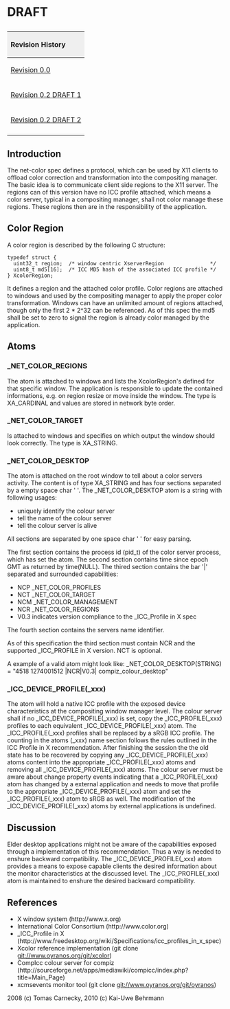 <h1>DRAFT</h1>

{| style="width:100%;text-align:left;vertical-align:text-top"
|+
! style="background:#efefef;text-align:left" colspan="4" | Revision History
|- style="text-align:left;vertical-align:text-top"
| [http://www.oyranos.org/scm?p=xcolor.git;a=blob;f=docs/net-color-spec;h=c3a5776124cf16d9636cf1a65bc130082b531049;hb=1cf1107d8679161e990c3cf67371f0acb630686e Revision 0.0]
| 22 Jul 2008
| Tomas Carnecky
| Initial release after long discussions on OpenICC and xorg email lists.
|- style="text-align:left;vertical-align:text-top"
| [http://www.oyranos.org/scm?p=xcolor.git;a=blob;f=docs/net-color-spec;h=94a8349f81670f23088959a6e4b524af8a8f11b7;hb=ab8775f7e8777de5da3be04cc92bc6a883432261 Revision 0.2 DRAFT 1]
| 16 May 2010
| Kai-Uwe Behrmann
| clearify XcolorRegion, add references, history, date and headers, remove XRandR, _NET_COLOR_MANAGEMENT and _NET_COLOR_PROFILES from this version, add _NET_COLOR_REGIONS and _NET_COLOR_DESKTOP
|- style="text-align:left;vertical-align:text-top"
| [http://www.oyranos.org/scm?p=xcolor.git;a=blob;f=docs/net-color-spec;h=e27ff95b4ebc0ab985a2ffcffbde5fca56071e8f;hb=refs/heads/master Revision 0.2 DRAFT 2]
| 14 August 2010
| Kai-Uwe Behrmann
| add _ICC_DEVICE_PROFILE(_xxx)
|-
|}


== Introduction ==

The net-color spec defines a protocol, which can be used by X11 clients to
offload color correction and transformation into the compositing manager. The
basic idea is to communicate client side regions to the X11 server.
The regions can of this version have no ICC profile attached, which means
a color server, typical in a compositing manager, shall not color manage 
these regions. These regions then are in the responsibility of the application.


== Color Region ==

A color region is described by the following C structure:

 typedef struct {
   uint32_t region;  /* window centric XserverRegion               */
   uint8_t md5[16];  /* ICC MD5 hash of the associated ICC profile */
 } XcolorRegion;


It defines a region and the attached color profile. Color regions are attached
to windows and used by the compositing manager to apply the proper color
transformation. Windows can have an unlimited amount of regions attached, though
only the first 2 * 2^32 can be referenced.
As of this spec the md5 shall be set to zero to signal the region is already
color managed by the application.

== Atoms ==

=== _NET_COLOR_REGIONS ===

The atom is attached to windows and lists the XcolorRegion's defined for that
specific window. The application is responsible to update the contained 
informations, e.g. on region resize or move inside the window.
The type is XA_CARDINAL and values are stored in network byte order.

===_NET_COLOR_TARGET===

Is attached to windows and specifies on which output the window should
look correctly. The type is XA_STRING.

===_NET_COLOR_DESKTOP===

The atom is attached on the root window to tell about a color servers activity.
The content is of type XA_STRING and has four sections separated by a 
empty space char ' '. 
The _NET_COLOR_DESKTOP atom is a string with following usages:
* uniquely identify the colour server
* tell the name of the colour server
* tell the colour server is alive
All sections are separated by one space char ' ' for easy parsing.

The first section contains the process id (pid_t) of the color server process, 
which has set the atom.
The second section contains time since epoch GMT as returned by time(NULL).
The thired section contains the bar '|' separated and surrounded
capabilities:
* NCP  _NET_COLOR_PROFILES
* NCT  _NET_COLOR_TARGET
* NCM  _NET_COLOR_MANAGEMENT
* NCR  _NET_COLOR_REGIONS
* V0.3 indicates version compliance to the _ICC_Profile in X spec
The fourth section contains the servers name identifier.

As of this specification the third section must contain NCR and the 
supported _ICC_PROFILE in X version. NCT is optional.

A example of a valid atom might look like:
_NET_COLOR_DESKTOP(STRING) = "4518 1274001512 |NCR|V0.3| compiz_colour_desktop"

===_ICC_DEVICE_PROFILE(_xxx)===

The atom will hold a native ICC profile with the exposed device 
characteristics at the compositing window manager level. 
The colour server shall if no _ICC_DEVICE_PROFILE(_xxx) is set, copy the 
_ICC_PROFILE(_xxx) profiles to each equivalent _ICC_DEVICE_PROFILE(_xxx) atom.
The _ICC_PROFILE(_xxx) profiles shall be replaced by a sRGB ICC profile.
The counting in the atoms (_xxx) name section follows the rules outlined in 
the ICC Profile in X recommendation. After finishing the session the the old
state has to be recovered by copying any _ICC_DEVICE_PROFILE(_xxx) atoms 
content into the appropriate _ICC_PROFILE(_xxx) atoms and removing all
_ICC_DEVICE_PROFILE(_xxx) atoms.
The colour server must be aware about change property events indicating that
a _ICC_PROFILE(_xxx) atom has changed by a external application and needs to
move that profile to the appropriate _ICC_DEVICE_PROFILE(_xxx) atom and set
the _ICC_PROFILE(_xxx) atom to sRGB as well.
The modification of the _ICC_DEVICE_PROFILE(_xxx) atoms by external applications
is undefined.


== Discussion ==

Elder desktop applications might not be aware of the capabilities exposed 
through a implementation of this recommendation. Thus a way is needed to enshure
backward compatibility. The _ICC_DEVICE_PROFILE(_xxx) atom provides a means to
expose capable clients the desired information about the monitor characteristics
at the discussed level. The _ICC_PROFILE(_xxx) atom is maintained to enshure the
desired backward compatibility.

== References ==

* X window system (http://www.x.org)
* International Color Consortium (http://www.color.org)
* _ICC_Profile in X (http://www.freedesktop.org/wiki/Specifications/icc_profiles_in_x_spec)
* Xcolor reference implementation (git clone git://www.oyranos.org/git/xcolor)
* CompIcc colour server for compiz (http://sourceforge.net/apps/mediawiki/compicc/index.php?title=Main_Page)
* xcmsevents monitor tool (git clone git://www.oyranos.org/git/oyranos)



2008 (c) Tomas Carnecky, 2010 (c) Kai-Uwe Behrmann